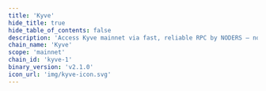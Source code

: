 ```yaml
---
title: 'Kyve'
hide_title: true
hide_table_of_contents: false
description: 'Access Kyve mainnet via fast, reliable RPC by NODERS — no limits, Omnichain-ready, and built for scalable Web3'
chain_name: 'Kyve'
scope: 'mainnet'
chain_id: 'kyve-1'
binary_version: 'v2.1.0'
icon_url: 'img/kyve-icon.svg'
---
```



<ChainLayout>
  <ChainHero
    name="Kyve"
    iconUrl="img/kyve-icon.svg"
    bgColor="#58C9B0"
    scope="mainnet"
    chainId="kyve-1"
    nodeVersion="v2.1.0"
    token=""
    stakeUrl=""
    restakeUrl=""
    websiteUrl="https://www.kyve.network/"
    githubUrl="https://github.com/KYVENetwork"
    xUrl="https://twitter.com/KYVENetwork"
    discordUrl="https://discord.gg/PATvZvEmxF"
  />

  <ProductLinks
    appUrl=""
    appImageUrl="img/products/"
    explorerUrl=""
    explorerImageUrl="img/products/"
    faucetUrl=""
  />

  <ToolsGrid
    chainName="kyve"
    scope="mainnet"
    showInstall={true}
    showUpgrade={true}
    showGenesis={true}
    showCli={true}
    showEndpoints={true}
    showStateSync={true}
    showSnapshot={true}
    showLivePeers={true}
    showSeed={true}
    showAddressBook={true}
    showExplorersList={false}
    showPublicEndpoints={false}
    showUsefulTools={false}
    showUpgradeWatcher={false}
  />

</ChainLayout>
